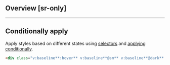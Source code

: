## Overview [sr-only]
<Overview/>

---

## Conditionally apply
Apply styles based on different states using [selectors](/guide/state-selectors) and [applying conditionally](/guide/applying-conditionally).
```html
<div class="v:baseline**:hover** v:baseline**@sm** v:baseline**@dark** v:baseline**@print**">…</div>
```

